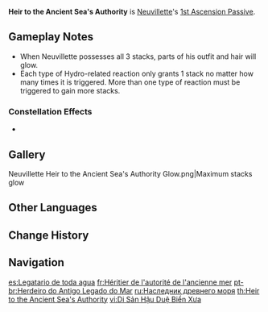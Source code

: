 {{Talent Infobox
|image         = Talent Heir to the Ancient Sea's Authority.png
|character     = Neuvillette
|type          = 1st Ascension Passive
|info          = When a party member triggers a [[Vaporize]], [[Frozen]], [[Electro-Charged]], [[Bloom]], Hydro [[Swirl]], or a Hydro [[Crystallize]] reaction on opponents, 1 stack of Past Draconic Glories will be granted to Neuvillette for 30s. Max 3 stacks. Past Draconic Glories causes Charged Attack: Equitable Judgment to deal 110%/125%/160% of its original DMG.<br>The stacks of Past Draconic Glories created by each kind of Elemental Reaction exist independently.
|utility1      = Elemental Reaction Dependent
|utility2      = Base DMG Multiplier
}}
'''Heir to the Ancient Sea's Authority''' is [[Neuvillette]]'s [[1st Ascension Passive]].

==Gameplay Notes==
* When Neuvillette possesses all 3 stacks, parts of his outfit and hair will glow.
* Each type of Hydro-related reaction only grants 1 stack no matter how many times it is triggered. More than one type of reaction must be triggered to gain more stacks.

===Constellation Effects===
* {{Talent Note|constellation|1|Venerable Institution}}

==Gallery==
<gallery>
Neuvillette Heir to the Ancient Sea's Authority Glow.png|Maximum stacks glow
</gallery>

==Other Languages==
{{Other Languages
|en      = Heir to the Ancient Sea's Authority
|zhs     = 古海孑遗的权柄
|zhs_rm  = Gǔhǎi Jiéyí de Quánbǐng
|zht     = 古海孑遺的權柄
|zht_rm  = Gǔhǎi Jiéyí de Quánbǐng
|zh_tl   = Authority of the Ancient Sea's Relict
|ja      = 古海継嗣の権威
|ja_rm   = Kokai Keiin no Ken'i
|ja_tl   = Authority of Ancient Sea's Heir
|ko      = 생존한 고대바다의 계승자
|ko_rm   = 
|ko_tl   = 
|es      = Legatario de toda agua
|es_tl   = Legatee of All Water
|fr      = Héritier de l'autorité de l'ancienne mer
|fr_tl   = Heir of the Ancient Sea's Authority
|ru      = Наследник древнего моря
|ru_tl   = Heir of the Ancient Sea
|th      = Heir to the Ancient Sea's Authority
|vi      = Di Sản Hậu Duệ Biển Xưa
|vi_tl   = 
|de      = Erbe des Relikts der uralten See
|de_tl   = Heir to the Relics of the Ancient Sea
|id      = Heir to the Ancient Sea's Authority
|pt      = Herdeiro do Antigo Legado do Mar
|pt_tl   = Heir of the Ancient Legacy of the Sea
|tr      = Kadim Deniz İktidarının Varisi
|tr_tl   = The Ancient Sea Authority's Heir
|it      = Eredità del Mare antico
|it_tl   = Legacy of the Ancient Sea
}}

==Change History==
{{Change History|4.1}}

==Navigation==
{{Talent Navbox|Neuvillette}}

[[es:Legatario de toda agua]]
[[fr:Héritier de l'autorité de l'ancienne mer]]
[[pt-br:Herdeiro do Antigo Legado do Mar]]
[[ru:Наследник древнего моря]]
[[th:Heir to the Ancient Sea's Authority]]
[[vi:Di Sản Hậu Duệ Biển Xưa]]